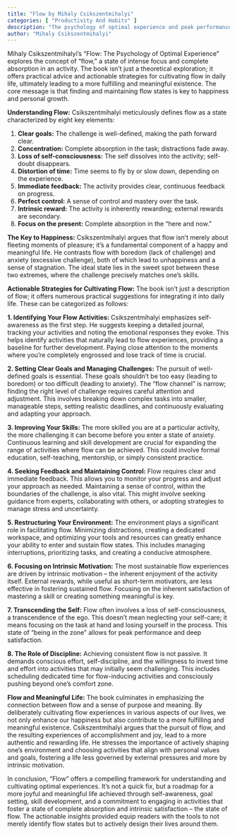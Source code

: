 ```yaml
---
title: "Flow by Mihaly Csikszentmihalyi"
categories: [ "Productivity And Habits" ]
description: "The psychology of optimal experience and peak performance"
author: "Mihaly Csikszentmihalyi"
---
```

Mihaly Csikszentmihalyi's "Flow: The Psychology of Optimal Experience" explores the concept of "flow," a state of intense focus and complete absorption in an activity.  The book isn't just a theoretical exploration; it offers practical advice and actionable strategies for cultivating flow in daily life, ultimately leading to a more fulfilling and meaningful existence.  The core message is that finding and maintaining flow states is key to happiness and personal growth.

**Understanding Flow:** Csikszentmihalyi meticulously defines flow as a state characterized by eight key elements:

1. **Clear goals:**  The challenge is well-defined, making the path forward clear.
2. **Concentration:**  Complete absorption in the task; distractions fade away.
3. **Loss of self-consciousness:**  The self dissolves into the activity; self-doubt disappears.
4. **Distortion of time:**  Time seems to fly by or slow down, depending on the experience.
5. **Immediate feedback:**  The activity provides clear, continuous feedback on progress.
6. **Perfect control:**  A sense of control and mastery over the task.
7. **Intrinsic reward:**  The activity is inherently rewarding; external rewards are secondary.
8. **Focus on the present:**  Complete absorption in the "here and now."


**The Key to Happiness:**  Csikszentmihalyi argues that flow isn't merely about fleeting moments of pleasure; it's a fundamental component of a happy and meaningful life.  He contrasts flow with boredom (lack of challenge) and anxiety (excessive challenge), both of which lead to unhappiness and a sense of stagnation.  The ideal state lies in the sweet spot between these two extremes, where the challenge precisely matches one's skills.

**Actionable Strategies for Cultivating Flow:**  The book isn't just a description of flow; it offers numerous practical suggestions for integrating it into daily life.  These can be categorized as follows:

**1.  Identifying Your Flow Activities:** Csikszentmihalyi emphasizes self-awareness as the first step.  He suggests keeping a detailed journal, tracking your activities and noting the emotional responses they evoke. This helps identify activities that naturally lead to flow experiences, providing a baseline for further development.  Paying close attention to the moments where you're completely engrossed and lose track of time is crucial.

**2.  Setting Clear Goals and Managing Challenges:**  The pursuit of well-defined goals is essential.  These goals shouldn't be too easy (leading to boredom) or too difficult (leading to anxiety). The “flow channel” is narrow; finding the right level of challenge requires careful attention and adjustment.  This involves breaking down complex tasks into smaller, manageable steps, setting realistic deadlines, and continuously evaluating and adapting your approach.

**3.  Improving Your Skills:**  The more skilled you are at a particular activity, the more challenging it can become before you enter a state of anxiety.  Continuous learning and skill development are crucial for expanding the range of activities where flow can be achieved. This could involve formal education, self-teaching, mentorship, or simply consistent practice.

**4.  Seeking Feedback and Maintaining Control:**  Flow requires clear and immediate feedback.  This allows you to monitor your progress and adjust your approach as needed.  Maintaining a sense of control, within the boundaries of the challenge, is also vital.  This might involve seeking guidance from experts, collaborating with others, or adopting strategies to manage stress and uncertainty.


**5.  Restructuring Your Environment:**  The environment plays a significant role in facilitating flow.  Minimizing distractions, creating a dedicated workspace, and optimizing your tools and resources can greatly enhance your ability to enter and sustain flow states.  This includes managing interruptions, prioritizing tasks, and creating a conducive atmosphere.


**6.  Focusing on Intrinsic Motivation:**  The most sustainable flow experiences are driven by intrinsic motivation – the inherent enjoyment of the activity itself.  External rewards, while useful as short-term motivators, are less effective in fostering sustained flow.  Focusing on the inherent satisfaction of mastering a skill or creating something meaningful is key.


**7.  Transcending the Self:**  Flow often involves a loss of self-consciousness, a transcendence of the ego.  This doesn't mean neglecting your self-care; it means focusing on the task at hand and losing yourself in the process.  This state of “being in the zone” allows for peak performance and deep satisfaction.


**8.  The Role of Discipline:** Achieving consistent flow is not passive. It demands conscious effort, self-discipline, and the willingness to invest time and effort into activities that may initially seem challenging. This includes scheduling dedicated time for flow-inducing activities and consciously pushing beyond one's comfort zone.

**Flow and Meaningful Life:**  The book culminates in emphasizing the connection between flow and a sense of purpose and meaning.  By deliberately cultivating flow experiences in various aspects of our lives, we not only enhance our happiness but also contribute to a more fulfilling and meaningful existence.  Csikszentmihalyi argues that the pursuit of flow, and the resulting experiences of accomplishment and joy, lead to a more authentic and rewarding life. He stresses the importance of actively shaping one's environment and choosing activities that align with personal values and goals, fostering a life less governed by external pressures and more by intrinsic motivation.

In conclusion, "Flow" offers a compelling framework for understanding and cultivating optimal experiences.  It’s not a quick fix, but a roadmap for a more joyful and meaningful life achieved through self-awareness, goal setting, skill development, and a commitment to engaging in activities that foster a state of complete absorption and intrinsic satisfaction – the state of flow.  The actionable insights provided equip readers with the tools to not merely identify flow states but to actively design their lives around them.

